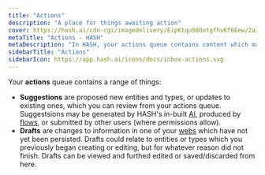```yaml
---
title: "Actions"
description: "A place for things awaiting action"
cover: https://hash.ai/cdn-cgi/imagedelivery/EipKtqu98OotgfhvKf6Eew/2a3882f8-346d-4bf8-8e38-5ffe3e2eb900/public
metaTitle: "Actions - HASH"
metaDescription: "In HASH, your actions queue contains content which may either be unfinished, or is unapproved and awaiting review, helping you separate out 'work in progress' and 'suggested' content from your web."
sidebarTitle: "Actions"
sidebarIcon: https://app.hash.ai/icons/docs/inbox-actions.svg
---
```


Your **actions** queue contains a range of things:

- **Suggestions** are proposed new entities and types, or updates to existing ones, which you can review from your actions queue. Suggestsions may be generated by HASH's in-built [AI](/guide/ai), produced by [flows](/guide/flows), or submitted by other users (where permissions allow).
- **Drafts** are changes to information in one of your [webs](/guide/webs) which have not yet been persisted. Drafts could relate to entities or types which you previously began creating or editing, but for whatever reason did not finish. Drafts can be viewed and furthed edited or saved/discarded from here.
